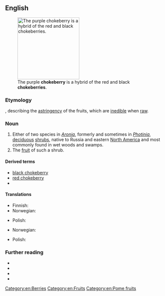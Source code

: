 ==English==
[[Image:Aronia prunifolia0.jpg|thumb|right|200px|The purple '''chokeberry''' is a hybrid of the red and black '''chokeberries'''.]]

===Etymology===
{{compound|en|choke|berry}}, describing the [[astringency]] of the fruits, which are [[inedible]] when [[raw]].

===Noun===
{{en-noun|chokeberries}}

# Either of two species in ''[[Aronia]]'', formerly and sometimes in ''[[Photinia]]'', [[deciduous]] [[shrub]]s, native to Russia and eastern [[North America]] and most commonly found in wet woods and swamps.
# The [[fruit]] of such a shrub.

====Derived terms====
* [[black chokeberry]]
* [[red chokeberry]]
* {{vern|purple chokeberry|pedia=1}}

====Translations====
{{trans-top|deciduous shrub in genus ''Aronia''}}
* Finnish: {{t+|fi|aronia}}
* Norwegian: {{t|no|svartsurbærbusk|n}}
{{trans-mid}}
* Polish: {{t+|pl|aronia|f}}
{{trans-bottom}}

{{trans-top|fruit of such a shrub}}
* Norwegian: {{t|no|svartsurbær|n}}
{{trans-mid}}
* Polish: {{t+|pl|aronia|f}}
{{trans-bottom}}

===Further reading===
* {{pedia}}
* {{specieslite|i=1|Aronia}}
* {{comcatlite|i=1|Aronia}}
* {{R:USDA Plants|PHOTI}}

[[Category:en:Berries]]
[[Category:en:Fruits]]
[[Category:en:Pome fruits]]